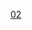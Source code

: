 {{Routemap
| title = 北京地铁2号线
| title-bg = {{北京地铁颜色|2}}
| title-color = white
| inline = <includeonly>yes</includeonly>
| map =
\\\utkSTRc2\utkSTR3+l\utkSTR2+r\utkSTRc3
\\\utkSTR+1\\\utkSTR+4
\\\utSTR\\\utSTR!~MFADEf
CONT2\STRc3\utSTR\\
uhCONT4+f!~STRc1\STR+4\utSTR\\~~ ~~ ~~ ~~{{北京地铁线路名|13|N}}{{rmr|Licon=UL|{{stl|北京地铁|东直门}}}}
BLc2!~uhSTR\KBL3!~KBHFe\utSTR\LDER\~~ ~~ ~~ ~~国铁[[北京北站]]，[[京张城际铁路]]等
KBL1!~uhKBHFe!~HUBaq\BLc4!~HUB2+r\utSTR!~HUBc3\\
utCONTgq\utSTRq!~HUBc1\utTINTt!~HUB4\utCONTfq\~~ ~~201 {{stl|北京地铁|西直门}}~~{{北京地铁线路名|4|N}} {{北京地铁线路名|13|N}}~~{{北京地铁线路名|4|N}}{{rmr|Licon=L|Ricon=R|{{stl|北京地铁|安河桥北}}|{{北京地铁线路名|大|N}}{{stl|北京地铁|天宫院}}}}
utCONTgq\utBHFq!~HUB2\utKRZto!~HUBc3\utCONTfq\~~ ~~ ~~ ~~{{rmr|Licon=L|Ricon=R|{{stl|北京地铁|金安桥}}|{{stl|北京地铁|潞城}}}}
HUBc1\utBHF!~HUB4\~~ ~~202 {{stl|北京地铁|车公庄}}~~{{北京地铁线路名|6|N}}
utBHF~~ ~~203 {{stl|北京地铁|阜成门}}
utCONTgq\utkABZq2\utkSTRc3!~utTINTt\utCONTfq\~~ ~~204 {{stl|北京地铁|复兴门}}~~{{北京地铁线路名|1|N}}~~{{rmr|Licon=L|Ricon=R|{{stl|北京地铁|古城}}|{{北京地铁线路名|八|N}}{{stl|北京地铁|环球度假区}}}}
utkABZg+4~~ ~~ ~~ ~~联络线往{{北京地铁线路名|1}}
tCONT4+f\\utBHF\\~~ ~~205 {{stl|北京地铁|长椿街}}~~ ~~[[北京地下直径线]]往{{rmr|Licon=UL|[[北京西站]]}}
utCONTgq\mtKRZto\utSTRq\utKRZtu\utCONTfq\\~~ ~~ ~~ ~~{{北京地铁线路名|19|N}}{{rmr|Licon=L|Ricon=R|{{stl|北京地铁|新宫}}|{{stl|北京地铁|牡丹园}}}}
utCONTgq\mtKRZtu\utBHFq!~HUB2\utKRZto!~HUBc3\utCONTfq\\~~ ~~ ~~ ~~{{rmr|Licon=L|Ricon=R|{{北京地铁线路名|大|N}}{{stl|北京地铁|天宫院}}|{{stl|北京地铁|安河桥北}}}}
tSTR2\tSTRc3!~HUBc1\utBHF!~HUB4\\~~ ~~206 {{stl|北京地铁|宣武门}}~~{{北京地铁线路名|4|N}}
tSTRc1\tSTR+4\utBHF\\~~ ~~207 {{stl|北京地铁|和平门}}
HUBrg\tSTR!~HUBq\utBHF!~HUBeq\\~~ ~~208 {{stl|北京地铁|前门}}~~{{北京地铁线路名|8|N}}
utCONTgq\utBHFq!~HUBe\mtKRZto\utKRZto\utCONTfq\\~~ ~~ ~~ ~~{{rmr|Licon=L|Ricon=R|{{stl|北京地铁|瀛海}}|{{stl|北京地铁|朱辛庄}}}}
tKRW+l\tKRWr!~HUBc2\utBHF!~HUB3\\~~ ~~209 {{stl|北京地铁|崇文门}}~~{{北京地铁线路名|5|N}}
utCONTgq\mtKRZto\utBHFq!~HUB1\utKRZto!~HUBc4\utCONTfq\\~~ ~~ ~~ ~~{{rmr|Licon=L|Ricon=R|{{stl|北京地铁|宋家庄}}|{{stl|北京地铁|天通苑北}}}}
tSTRe\\utSTR\\~~ ~~ ~~ ~~[[北京地下直径线]]起点
BLaq!~BHF\BLq\BLeq!~utBHF\LDER\~~ ~~210 {{stl|北京地铁|北京站}}~~ ~~国铁[[北京站]]
CONTgq\ABZgr+r\\utSTR\\\~~ ~~ ~~ ~~[[京沪铁路]]
CONT3+g\\utSTR\\~~ ~~ ~~ ~~[[京哈铁路]]
utkABZg3~~ ~~ ~~ ~~联络线往{{北京地铁线路名|1}}
utCONTgq\utkABZq1\utTINTt!~utkSTRc4\utCONTfq\~~ ~~211 {{stl|北京地铁|建国门}}~~{{北京地铁线路名|1|N}}~~{{rmr|Licon=L|Ricon=R|{{北京地铁线路名|八|N}}{{stl|北京地铁|环球度假区}}|{{stl|北京地铁|古城}}}}
utCONTgq\utBHFq!~HUB2\utKRZto!~HUBc3\utCONTfq\~~ ~~ ~~ ~~{{rmr|Licon=L|Ricon=R|{{stl|北京地铁|潞城}}|{{stl|北京地铁|金安桥}}}}
HUBc1\utBHF!~HUB4\~~ ~~212 {{stl|北京地铁|朝阳门}}~~{{北京地铁线路名|6|N}}
uextCONTgq\uextSTRq\utTINTxt\uextENDEeq\~~ ~~213 {{stl|北京地铁|东四十条}}~~{{Dim|{{北京地铁线路名|3|N}} {{BJS Dater|3|（|time|）}}}}~~{{rmr|Licon=L|{{stl|北京地铁|东风}}}}
HUBrg\utBHF!~HUBeq\~~ ~~214 {{stl|北京地铁|东直门}}~~{{北京地铁线路名|13|N}} {{北京地铁线路名|首机|N}}
utCONTgq\utBHFq!~HUB\utKRZto\utCONTfq\~~ ~~ ~~ ~~{{北京地铁线路名|首机|N}}{{rmr|Licon=L|Ricon=R|{{stl|北京地铁|3号航站楼}}|{{stl|北京地铁|北新桥}}}}
utKBHFa!~HUBe\utSTR\
utCONTgq\utSTRr\utSTR\\~~ ~~ ~~ ~~{{北京地铁线路名|13|N}}{{rmr|Licon=L|{{stl|北京地铁|西直门}}}}
utCONTgq\utBHFq!~HUB2\utKRZto!~HUBc3\utCONTfq\~~ ~~ ~~ ~~{{rmr|Licon=L|Ricon=R|{{stl|北京地铁|天通苑北}}|{{stl|北京地铁|宋家庄}}}}
HUBc1\utBHF!~HUB4\~~ ~~215 {{stl|北京地铁|雍和宫}}~~{{北京地铁线路名|5|N}}
utBHF~~ ~~216 {{stl|北京地铁|安定门}}
utCONTgq\utBHFq!~HUB2\utKRZto!~HUBc3\utCONTfq\~~ ~~ ~~ ~~ {{rmr|Licon=L|Ricon=R|{{stl|北京地铁|朱辛庄}}|{{stl|北京地铁|瀛海}}}}
HUBc1\utBHF!~HUB4\~~ ~~217 {{stl|北京地铁|鼓楼大街}}~~{{北京地铁线路名|8|N}}
utCONTgq\utBHFq!~HUB2\utKRZto!~HUBc3\utCONTfq\~~ ~~ ~~ ~~{{rmr|Licon=L|Ricon=R|{{stl|北京地铁|牡丹园}}|{{stl|北京地铁|新宫}}}}
HUBc1\utBHF!~HUB4\~~ ~~218 {{stl|北京地铁|积水潭}}~~{{北京地铁线路名|19|N}}
uKDSTCCa\utSTR\~~ ~~ ~~ ~~[[太平湖车辆段]]
\utSTRl\utABZgr+r\\
\\\utSTR\\\uextSTR!~MFADEg
\\\utkSTR2\\\utkSTR3
\\\utkSTRc1\utkSTRl+4\utkSTRr+1\utkSTRc4
| bottom = {{navbar|北京地铁RDT/2}}
}}
<noinclude>
{{Rdt intro|[[北京地铁2号线]]}}
[[Category:北京地铁RDT|02]]
</noinclude>